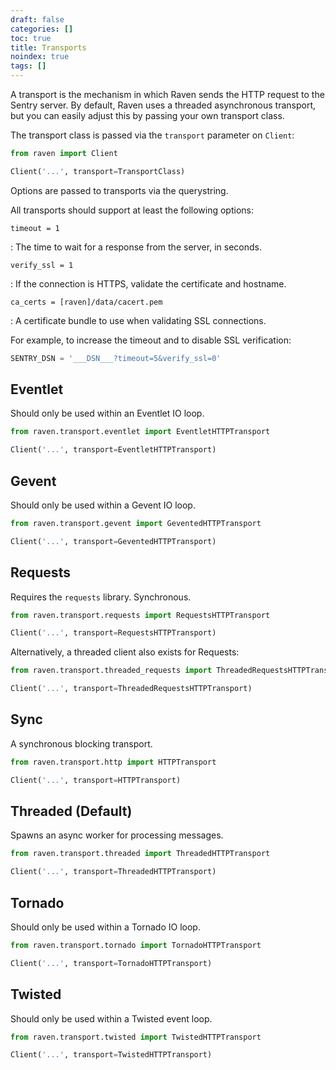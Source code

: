 ```yaml
---
draft: false
categories: []
toc: true
title: Transports
noindex: true
tags: []
---
```


A transport is the mechanism in which Raven sends the HTTP request to the Sentry server. By default, Raven uses a threaded asynchronous transport, but you can easily adjust this by passing your own transport class.

The transport class is passed via the `transport` parameter on `Client`:

```python
from raven import Client

Client('...', transport=TransportClass)
```

Options are passed to transports via the querystring.

All transports should support at least the following options:

`timeout = 1`

: The time to wait for a response from the server, in seconds.

`verify_ssl = 1`

: If the connection is HTTPS, validate the certificate and hostname.

`ca_certs = [raven]/data/cacert.pem`

: A certificate bundle to use when validating SSL connections.

For example, to increase the timeout and to disable SSL verification:

```python
SENTRY_DSN = '___DSN___?timeout=5&verify_ssl=0'
```

## Eventlet

Should only be used within an Eventlet IO loop.

```python
from raven.transport.eventlet import EventletHTTPTransport

Client('...', transport=EventletHTTPTransport)
```

## Gevent

Should only be used within a Gevent IO loop.

```python
from raven.transport.gevent import GeventedHTTPTransport

Client('...', transport=GeventedHTTPTransport)
```

## Requests

Requires the `requests` library. Synchronous.

```python
from raven.transport.requests import RequestsHTTPTransport

Client('...', transport=RequestsHTTPTransport)
```

Alternatively, a threaded client also exists for Requests:

```python
from raven.transport.threaded_requests import ThreadedRequestsHTTPTransport

Client('...', transport=ThreadedRequestsHTTPTransport)
```

## Sync

A synchronous blocking transport.

```python
from raven.transport.http import HTTPTransport

Client('...', transport=HTTPTransport)
```

## Threaded (Default)

Spawns an async worker for processing messages.

```python
from raven.transport.threaded import ThreadedHTTPTransport

Client('...', transport=ThreadedHTTPTransport)
```

## Tornado

Should only be used within a Tornado IO loop.

```python
from raven.transport.tornado import TornadoHTTPTransport

Client('...', transport=TornadoHTTPTransport)
```

## Twisted

Should only be used within a Twisted event loop.

```python
from raven.transport.twisted import TwistedHTTPTransport

Client('...', transport=TwistedHTTPTransport)
```
